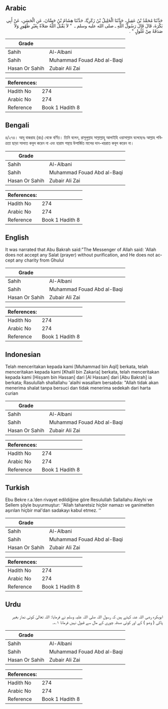 ## Arabic


<div dir="rtl" lang="ar" style={{fontSize:'larger',backgroundColor:'#f8f9fa',padding:20}}>
حَدَّثَنَا مُحَمَّدُ بْنُ عَقِيلٍ، حَدَّثَنَا الْخَلِيلُ بْنُ زَكَرِيَّا، حَدَّثَنَا هِشَامُ بْنُ حَسَّانَ، عَنِ الْحَسَنِ، عَنْ أَبِي بَكْرَةَ، قَالَ قَالَ رَسُولُ اللَّهِ ـ صلى الله عليه وسلم ـ ‏ "‏ لاَ يَقْبَلُ اللَّهُ صَلاَةً بِغَيْرِ طُهُورٍ وَلاَ صَدَقَةً مِنْ غُلُولٍ ‏"‏ ‏.‏
</div>
<div style={{backgroundColor:'#f8f9fa',padding:20, marginBottom: 10}}><table> <thead> <tr> <th>Grade</th> <th></th> </tr> </thead> <tbody> <tr><td>Sahih</td><td>Al-Albani</td></tr><tr><td>Sahih</td><td>Muhammad Fouad Abd al-Baqi</td></tr><tr><td>Hasan Or Sahih</td><td>Zubair Ali Zai</td></tr></tbody></table><table> <thead> <tr> <th>References:</th> <th></th> </tr> </thead> <tbody><tr><td>Hadith No</td><td>274</td></tr><tr><td>Arabic No</td><td>274</td></tr><tr><td>Reference</td><td>Book 1 Hadith 8</td></tr></tbody></table></div>

## Bengali


<div dir="ltr" lang="bn" style={{fontSize:'larger',backgroundColor:'#f8f9fa',padding:20}}>
৪/২৭৪। আবূ বাকরাহ (রাঃ) থেকে বর্ণিত। তিনি বলেন, রাসূলুল্লাহ সাল্লাল্লাহু আলাইহি ওয়াসাল্লাম বলেছেনঃ আল্লাহ পবিত্রতা ছাড়া সালাত কবূল করেন না এবং হারাম পন্থায় উপার্জিত মালের দান-খয়রাত কবূল করেন না।
</div>
<div style={{backgroundColor:'#f8f9fa',padding:20, marginBottom: 10}}><table> <thead> <tr> <th>Grade</th> <th></th> </tr> </thead> <tbody> <tr><td>Sahih</td><td>Al-Albani</td></tr><tr><td>Sahih</td><td>Muhammad Fouad Abd al-Baqi</td></tr><tr><td>Hasan Or Sahih</td><td>Zubair Ali Zai</td></tr></tbody></table><table> <thead> <tr> <th>References:</th> <th></th> </tr> </thead> <tbody><tr><td>Hadith No</td><td>274</td></tr><tr><td>Arabic No</td><td>274</td></tr><tr><td>Reference</td><td>Book 1 Hadith 8</td></tr></tbody></table></div>

## English


<div dir="ltr" lang="en" style={{fontSize:'larger',backgroundColor:'#f8f9fa',padding:20}}>
It was narrated that Abu Bakrah said:"The Messenger of Allah said: 'Allah does not accept any Salat (prayer) without purification, and He does not accept any charity from Ghulul
</div>
<div style={{backgroundColor:'#f8f9fa',padding:20, marginBottom: 10}}><table> <thead> <tr> <th>Grade</th> <th></th> </tr> </thead> <tbody> <tr><td>Sahih</td><td>Al-Albani</td></tr><tr><td>Sahih</td><td>Muhammad Fouad Abd al-Baqi</td></tr><tr><td>Hasan Or Sahih</td><td>Zubair Ali Zai</td></tr></tbody></table><table> <thead> <tr> <th>References:</th> <th></th> </tr> </thead> <tbody><tr><td>Hadith No</td><td>274</td></tr><tr><td>Arabic No</td><td>274</td></tr><tr><td>Reference</td><td>Book 1 Hadith 8</td></tr></tbody></table></div>

## Indonesian


<div dir="ltr" lang="id" style={{fontSize:'larger',backgroundColor:'#f8f9fa',padding:20}}>
Telah menceritakan kepada kami [Muhammad bin Aqil] berkata, telah menceritakan kepada kami [Khalil bin Zakaria] berkata, telah menceritakan kepada kami [Hisyam bin Hassan] dari [Al Hassan] dari [Abu Bakrah] ia berkata; Rasulullah shallallahu 'alaihi wasallam bersabda: "Allah tidak akan menerima shalat tanpa bersuci dan tidak menerima sedekah dari harta curian
</div>
<div style={{backgroundColor:'#f8f9fa',padding:20, marginBottom: 10}}><table> <thead> <tr> <th>Grade</th> <th></th> </tr> </thead> <tbody> <tr><td>Sahih</td><td>Al-Albani</td></tr><tr><td>Sahih</td><td>Muhammad Fouad Abd al-Baqi</td></tr><tr><td>Hasan Or Sahih</td><td>Zubair Ali Zai</td></tr></tbody></table><table> <thead> <tr> <th>References:</th> <th></th> </tr> </thead> <tbody><tr><td>Hadith No</td><td>274</td></tr><tr><td>Arabic No</td><td>274</td></tr><tr><td>Reference</td><td>Book 1 Hadith 8</td></tr></tbody></table></div>

## Turkish


<div dir="ltr" lang="tr" style={{fontSize:'larger',backgroundColor:'#f8f9fa',padding:20}}>
Ebu Bekre r.a.’den rivayet edildiğine göre Resulullah Sallallahu Aleyhi ve Sellem şöyle buyurmuştur: ‘‘Allah taharetsiz hiçbir namazı ve ganimetten aşırılan hiçbir mal'dan sadakayı kabul etmez. ‘‘
</div>
<div style={{backgroundColor:'#f8f9fa',padding:20, marginBottom: 10}}><table> <thead> <tr> <th>Grade</th> <th></th> </tr> </thead> <tbody> <tr><td>Sahih</td><td>Al-Albani</td></tr><tr><td>Sahih</td><td>Muhammad Fouad Abd al-Baqi</td></tr><tr><td>Hasan Or Sahih</td><td>Zubair Ali Zai</td></tr></tbody></table><table> <thead> <tr> <th>References:</th> <th></th> </tr> </thead> <tbody><tr><td>Hadith No</td><td>274</td></tr><tr><td>Arabic No</td><td>274</td></tr><tr><td>Reference</td><td>Book 1 Hadith 8</td></tr></tbody></table></div>

## Urdu


<div dir="rtl" lang="ur" style={{fontSize:'larger',backgroundColor:'#f8f9fa',padding:20}}>
ابوبکرہ رضی اللہ عنہ کہتے ہیں کہ رسول اللہ صلی اللہ علیہ وسلم نے فرمایا: اللہ تعالیٰ کوئی نماز بغیر پاکی ( وضو ) کے اور کوئی صدقہ چوری کے مال سے قبول نہیں فرماتا ۱؎۔
</div>
<div style={{backgroundColor:'#f8f9fa',padding:20, marginBottom: 10}}><table> <thead> <tr> <th>Grade</th> <th></th> </tr> </thead> <tbody> <tr><td>Sahih</td><td>Al-Albani</td></tr><tr><td>Sahih</td><td>Muhammad Fouad Abd al-Baqi</td></tr><tr><td>Hasan Or Sahih</td><td>Zubair Ali Zai</td></tr></tbody></table><table> <thead> <tr> <th>References:</th> <th></th> </tr> </thead> <tbody><tr><td>Hadith No</td><td>274</td></tr><tr><td>Arabic No</td><td>274</td></tr><tr><td>Reference</td><td>Book 1 Hadith 8</td></tr></tbody></table></div>